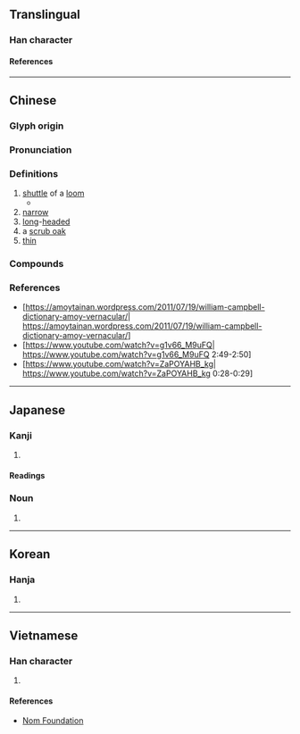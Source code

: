 {{character info}}
==Translingual==

===Han character===
{{Han char|rn=75|rad=木|as=04|sn=8|four=47922|canj=DNIN,XDNIN|ids=⿰木予}}

====References====
{{Han ref|kx=0514.080|dkj=14513|dj=0901.120|hdz=21176.040|uh=677C}}

----

==Chinese==
{{zh-forms}}

===Glyph origin===
{{Han etym}}

===Pronunciation===
{{zh-pron
|m=zhù,shù
|c=cyu5
|mn=thú
|mc=y
|oc=y
|ma=
|cat=n,a
}}

===Definitions===
{{zh-hanzi}}

# [[shuttle]] of a [[loom]]
#* {{zh-x|^昔 ^孟母，擇 鄰 處，子 不 學，斷 機杼。|Of old, the mother of [[Mencius]]<br>chose a neighbourhood;<br>and when her child would not learn,<br>she broke the '''shuttle from the loom'''.|ref=Sanzijing}}
# [[narrow]]
# [[long]]-[[head]]ed
# a [[scrub oak]]
# [[thin]]

===Compounds===
{{zh-der|別出機杼|機杼一家|投杼|投杼之惑|投杼市虎|投杼之疑|機杼|獨出機杼|杼軸其空|杼軸|曾母投杼|自出機杼|杼𡳞}}

===References===
*[https://amoytainan.wordpress.com/2011/07/19/william-campbell-dictionary-amoy-vernacular/| https://amoytainan.wordpress.com/2011/07/19/william-campbell-dictionary-amoy-vernacular/]
*[https://www.youtube.com/watch?v=g1v66_M9uFQ| https://www.youtube.com/watch?v=g1v66_M9uFQ 2:49-2:50]
*[https://www.youtube.com/watch?v=ZaPOYAHB_kg| https://www.youtube.com/watch?v=ZaPOYAHB_kg 0:28-0:29]
----

==Japanese==

===Kanji===
{{ja-kanji|grade=|rs=木04}}

# {{rfdef|ja|sort=木04}}

====Readings====
{{ja-readings
|goon=じょ
|kanon=しょ, ちょ
|kun=ひ-, どんぐり-
}}

===Noun===
{{ja-noun|ひ}}

# {{alternative form of|ja|梭}}

----

==Korean==

===Hanja===
{{ko-hanja|저}}

# {{rfdef|ko|sort=木04}}

----

==Vietnamese==

===Han character===
{{vi-readings|rs=木04|reading=trữ}}

# {{rfdef|vi|sort=木04}}

====References====
* [http://nomfoundation.org/common/nom_details.php?codepoint=677c Nom Foundation]